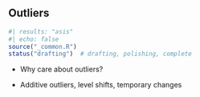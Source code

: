 ## Outliers

```r
#| results: "asis"
#| echo: false
source("_common.R")
status("drafting")  # drafting, polishing, complete
```

- Why care about outliers?

- Additive outliers, level shifts, temporary changes


